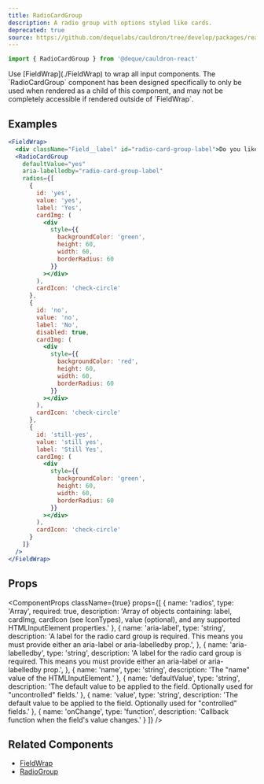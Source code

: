 ```yaml
---
title: RadioCardGroup
description: A radio group with options styled like cards.
deprecated: true
source: https://github.com/dequelabs/cauldron/tree/develop/packages/react/src/components/RadioCardGroup/index.tsx
---
```



```jsx
import { RadioCardGroup } from '@deque/cauldron-react'
```

<Note>
  Use [FieldWrap](./FieldWrap) to wrap all input components. The `RadioCardGroup` component has been designed specifically to only be used when rendered as a child of this component, and may not be completely accessible if rendered outside of `FieldWrap`.
</Note>


## Examples

```jsx example
<FieldWrap>
  <div className="Field__label" id="radio-card-group-label">Do you like coffee?</div>
  <RadioCardGroup
    defaultValue="yes"
    aria-labelledby="radio-card-group-label"
    radios={[
      {
        id: 'yes',
        value: 'yes',
        label: 'Yes',
        cardImg: (
          <div
            style={{
              backgroundColor: 'green',
              height: 60,
              width: 60,
              borderRadius: 60
            }}
          ></div>
        ),
        cardIcon: 'check-circle'
      },
      {
        id: 'no',
        value: 'no',
        label: 'No',
        disabled: true,
        cardImg: (
          <div
            style={{
              backgroundColor: 'red',
              height: 60,
              width: 60,
              borderRadius: 60
            }}
          ></div>
        ),
        cardIcon: 'check-circle'
      },
      {
        id: 'still-yes',
        value: 'still yes',
        label: 'Still Yes',
        cardImg: (
          <div
            style={{
              backgroundColor: 'green',
              height: 60,
              width: 60,
              borderRadius: 60
            }}
          ></div>
        ),
        cardIcon: 'check-circle'
      }
    ]}
  />
</FieldWrap>
```

## Props

<ComponentProps
  className={true}
  props={[
    {
      name: 'radios',
      type: 'Array',
      required: true,
      description: 'Array of objects containing: label, cardImg, cardIcon (see IconTypes), value (optional), and any supported HTMLInputElement properties.'
    },
    {
      name: 'aria-label',
      type: 'string',
      description: 'A label for the radio card group is required. This means you must provide either an aria-label or aria-labelledby prop.',
    },
    {
      name: 'aria-labelledby',
      type: 'string',
      description: 'A label for the radio card group is required. This means you must provide either an aria-label or aria-labelledby prop.',
    },
    {
      name: 'name',
      type: 'string',
      description: 'The "name" value of the HTMLInputElement.'
    },
    {
      name: 'defaultValue',
      type: 'string',
      description: 'The default value to be applied to the field. Optionally used for "uncontrolled" fields.'
    },
    {
      name: 'value',
      type: 'string',
      description: 'The default value to be applied to the field. Optionally used for "controlled" fields.'
    },
    {
      name: 'onChange',
      type: 'function',
      description: 'Callback function when the field\'s value changes.'
    }
  ]}
/>


## Related Components

- [FieldWrap](./FieldWrap)
- [RadioGroup](./RadioGroup)
